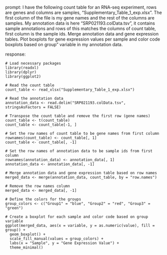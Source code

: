 prompt:
I have the following count table for an RNA-seq experiment, rows are genes and columns are samples, "Supplementary_Table_1_exp.xlsx". The first column of the file is my gene names and the rest of the columns are samples. My annotation data is here  "SRP021193.colData.tsv", it contains sample annotations and rows of this matches the columns of count table, first column is the sample ids. Merge annotation data and gene expression tables. Plot boxplots for gene expression values per sample and color code boxplots based on group" variable in my annotation data.

response:
```
# Load necessary packages
library(readxl)
library(dplyr)
library(ggplot2)

# Read the count table
count_table <- read_xlsx("Supplementary_Table_1_exp.xlsx")

# Read the annotation data
annotation_data <- read.delim("SRP021193.colData.tsv", stringsAsFactors = FALSE)

# Transpose the count table and remove the first row (gene names)
count_table <- t(count_table)
count_table <- count_table[-1, ]

# Set the row names of count table to be gene names from first column
rownames(count_table) <- count_table[, 1]
count_table <- count_table[, -1]

# Set the row names of annotation data to be sample ids from first column
rownames(annotation_data) <- annotation_data[, 1]
annotation_data <- annotation_data[, -1]

# Merge annotation data and gene expression table based on row names
merged_data <- merge(annotation_data, count_table, by = "row.names")

# Remove the row names column
merged_data <- merged_data[, -1]

# Define the colors for the groups
group_colors <- c("Group1" = "blue", "Group2" = "red", "Group3" = "green")

# Create a boxplot for each sample and color code based on group variable
ggplot(merged_data, aes(x = variable, y = as.numeric(value), fill = group)) +
  geom_boxplot() +
  scale_fill_manual(values = group_colors) +
  labs(x = "Sample", y = "Gene Expression Value") +
  theme_minimal()
```

